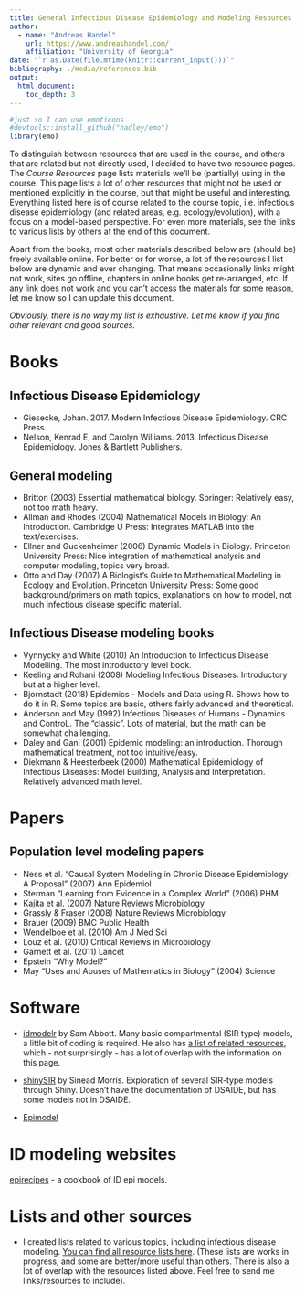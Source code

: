 ---
title: General Infectious Disease Epidemiology and Modeling Resources
author:
  - name: "Andreas Handel"
    url: https://www.andreashandel.com/
    affiliation: "University of Georgia"
date: "`r as.Date(file.mtime(knitr::current_input()))`"
bibliography: ./media/references.bib
output: 
  html_document:
    toc_depth: 3
---


```{r, echo = FALSE}
#just so I can use emoticons
#devtools::install_github("hadley/emo")
library(emo)
```

To distinguish between resources that are used in the course, and others that are related but not directly used, I decided to have two resource pages. The _Course Resources_ page lists materials we'll be (partially) using in the course. This page lists a lot of other resources that might not be used or mentioned explicitly in the course, but that might be useful and interesting. Everything listed here is of course related to the course topic, i.e. infectious disease epidemiology (and related areas, e.g. ecology/evolution), with a focus on a model-based perspective. For even more materials, see the links to various lists by others at the end of this document.

Apart from the books, most other materials described below are (should be) freely available online. For better or for worse, a lot of the resources I list below are dynamic and ever changing. That means occasionally links might not work, sites go offline, chapters in online books get re-arranged, etc. If any link does not work and you can't access the materials for some reason, let me know so I can update this document.

_Obviously, there is no way my list is exhaustive. Let me know if you find other relevant and good sources._

# Books


## Infectious Disease Epidemiology

* Giesecke, Johan. 2017. Modern Infectious Disease Epidemiology. CRC Press.
* Nelson, Kenrad E, and Carolyn Williams. 2013. Infectious Disease Epidemiology. Jones & Bartlett Publishers.

## General modeling
* Britton (2003) Essential mathematical biology. Springer: Relatively easy, not too math heavy.
* Allman and Rhodes (2004) Mathematical Models in Biology: An Introduction. Cambridge U Press: Integrates MATLAB into the text/exercises.
* Ellner and Guckenheimer (2006) Dynamic Models in Biology. Princeton University Press: Nice integration of mathematical analysis and computer modeling, topics very broad.
* Otto and Day (2007) A Biologist's Guide to Mathematical Modeling in Ecology and Evolution. Princeton University Press: Some good background/primers on
math topics, explanations on how to model, not much infectious disease specific material.

## Infectious Disease modeling books
* Vynnycky and White (2010) An Introduction to Infectious Disease Modelling. The most introductory level book.
* Keeling and Rohani (2008) Modeling Infectious Diseases. Introductory but at a higher level.  
* Bjornstadt (2018) Epidemics - Models and Data using R. Shows how to do it in R. Some topics are basic, others fairly advanced and theoretical.
* Anderson and May (1992) Infectious Diseases of Humans - Dynamics and ControL. The "classic". Lots of material, but the math can be somewhat challenging. 
* Daley and Gani (2001) Epidemic modeling: an introduction. Thorough mathematical treatment, not too intuitive/easy.
* Diekmann & Heesterbeek (2000) Mathematical Epidemiology of Infectious Diseases: Model Building, Analysis and Interpretation. Relatively advanced math level.


# Papers

## Population level modeling papers
* Ness et al. “Causal System Modeling in Chronic Disease Epidemiology: A Proposal” (2007) Ann Epidemiol
* Sterman “Learning from Evidence in a Complex World” (2006) PHM
* Kajita et al. (2007) Nature Reviews Microbiology
* Grassly & Fraser (2008) Nature Reviews Microbiology
* Brauer (2009) BMC Public Health
* Wendelboe et al. (2010) Am J Med Sci
* Louz et al. (2010) Critical Reviews in Microbiology
* Garnett et al. (2011) Lancet
* Epstein “Why Model?”
* May “Uses and Abuses of Mathematics in Biology” (2004) Science


# Software

* [idmodelr](https://www.samabbott.co.uk/idmodelr/) by Sam Abbott. Many basic compartmental (SIR type) models, a little bit of coding is required. He also has [a list of related resources](https://www.samabbott.co.uk/idmodelr/articles/resources.html), which - not surprisingly - has a lot of overlap with the information on this page.

* [shinySIR](https://github.com/SineadMorris/shinySIR) by Sinead Morris. Exploration of several SIR-type models through Shiny. Doesn't have the documentation of DSAIDE, but has some models not in DSAIDE.

* [Epimodel](https://www.epimodel.org/)


# ID modeling websites

[epirecipes](http://epirecip.es/) - a cookbook of ID epi models.




# Lists and other sources

* I created lists related to various topics, including infectious disease modeling. [You can find all resource lists here](https://andreashandel.github.io/research-and-teaching-resources/). (These lists are works in progress, and some are better/more useful than others. There is also a lot of overlap with the resources listed above. Feel free to send me links/resources to include).

